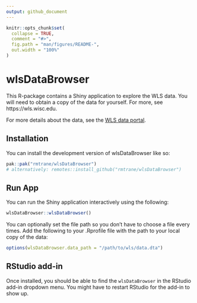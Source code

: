```yaml
---
output: github_document
---
```


<!-- README.md is generated from README.Rmd. Please edit that file -->


```r
knitr::opts_chunk$set(
  collapse = TRUE,
  comment = "#>",
  fig.path = "man/figures/README-",
  out.width = "100%"
)
```

# wlsDataBrowser

<!-- badges: start -->
<!-- badges: end -->

This R-package contains a Shiny application to explore the WLS data. You will need to obtain a copy of the data for yourself. For more, see https://wls.wisc.edu. 

For more details about the data, see the [WLS data portal](https://wls.portal.ssc.wisc.edu).

## Installation

You can install the development version of wlsDataBrowser like so:

``` r
pak::pak("rmtrane/wlsDataBrowser")
# alternatively: remotes::install_github("rmtrane/wlsDataBrowser")
```

## Run App

You can run the Shiny application interactively using the following:

``` r
wlsDataBrowser::wlsDataBrowser()
```

You can optionally set the file path so you don't have to choose a file every times. Add the following to your .Rprofile file with the path to your local copy of the data:

``` r
options(wlsDataBrowser.data_path = "/path/to/wls/data.dta")
```

## RStudio add-in

Once installed, you should be able to find the `wlsDataBrowser` in the RStudio add-in dropdown menu. You might have to restart RStudio for the add-in to show up.